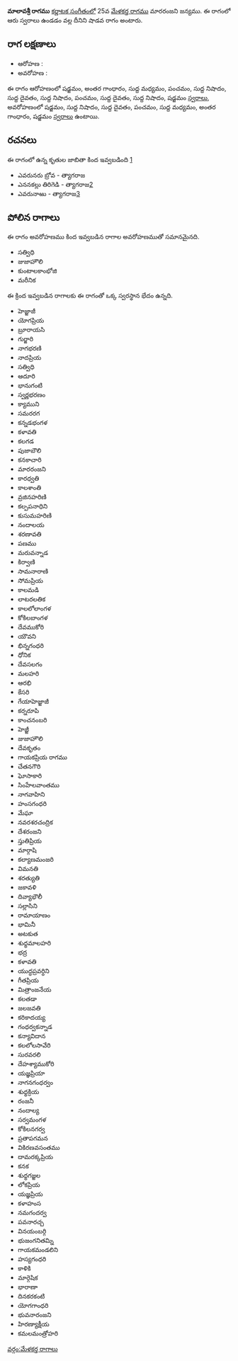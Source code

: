 {{Infobox ragam
	| name          	= మాలావశ్రీ
	| synonym	    	= 
	| mela          	= 
	| chakra        	= 
	| janaka        	= 
	| type          	= శాడవ
	| arohanam      	= {{svaraC|S|G3|M1|P|N1|D1|N1|P|D1|N1|S'}} 
	| avarohanam    	= {{svaraC|S'|N1|D1|P|M1|G3|S}}
	| jeeva         	=
	| chhaya        	=
	| nyasa         	=
	| vishesha      	= 
	| equivalent  		= 
}}
{{కర్ణాటక సంగీత రాగాలు}}
'''మాలావశ్రీ రాగము''' [[కర్ణాటక సంగీతం]]లో 25వ [[మేళకర్త రాగము]] మారరంజని జన్యము.  ఈ రాగంలో ఆరు స్వరాలు ఉండడం వల్ల దీనిని షాడవ రాగం అంటారు.


==రాగ లక్షణాలు==


* ఆరోహణ : {{svaraC|S|G3|M1|P|N1|D1|N1|P|D1|N1|S'}} 
* అవరోహణ : {{svaraC|S'|N1|D1|P|M1|G3|S}}

ఈ రాగం ఆరోహణంలో షడ్జమం, అంతర గాంధారం, సుద్ద మధ్యమం, పంచమం, సుద్ద నిషాదం, సుద్ద దైవతం, సుద్ద నిషాదం, పంచమం, సుద్ద దైవతం, సుద్ద నిషాదం, షడ్జమం [[స్వరాలు]], అవరోహణంలో షడ్జమం, సుద్ద నిషాదం, సుద్ద దైవతం, పంచమం, సుద్ద మధ్యమం, అంతర గాంధారం, షడ్జమం [[స్వరాలు]] ఉంటాయి.

==రచనలు==
ఈ రాగంలో ఉన్న కృతుల జాబితా కింద ఇవ్వబడింది [https://github.com/ssrihari/ragavardhini/blob/master/ragas/kritis.psv]
* ఎవరునరు బ్రోవ - త్యాగరాజ
* ఎననకల్లు తిరిగెడి - త్యాగరాజ[http://www.karnatik.com/c2299.shtml]
* ఎవరునాఱు - త్యాగరాజ[http://www.karnatik.com/c2327.shtml]




==పోలిన రాగాలు==
ఈ రాగం అవరోహణము కింద ఇవ్వబడిన రాగాల అవరోహణముతో సమానమైనది.
* సత్విధి
* జుజాహౌలి
* కుంటాలకాంభోజి
* మరీనిక

ఈ క్రింద ఇవ్వబడిన రాగాలకు ఈ రాగంతో ఒక్క స్వరస్థాన భేదం ఉన్నది.
* హెజ్జాజీ
* యోగప్రియ
* బ్రూరాయసి
* గుర్జారి
* నాగభరణి
* నాదప్రియ
* సత్విధి
* ఆదూరి
* భానుగంటి
* స్వర్ణభరణం
* క్యాముని
* సమరరగ
* కన్నడభంగళ
* కళావతి
* కలగడ
* పుజాబౌలి
* కనకాచారి
* మారరంజని
* కారధ్వతి
* కాలశాంతి
* వ్రజినహరిణి
* కల్పపనాధిని
* కుసుమహరిణి
* నందాలయ
* శరణావతి
* పణము
* మరువన్నాడ
* కిర్వాణి
* సామనారాణి
* సోమప్రియ
* కాలమడి
* లాటరలతిక
* కాలలోలాంగళ
* కోకిలబాంగళ
* దేవముకోరి
* యౌవని
* భిన్నగంధరి
* ధోనిక
* దేవసలగం
* మలహరి
* ఆరభి
* కేసరి
* గేయాహెజ్జాజీ
* కర్నరూపి
* కాంచనంబరి
* హెజ్జీ
* జుజాహౌలి
* దేవకృతం
* గాయకప్రియ రాగము
* చేతనగౌరి
* ఘోసాకారి
* సింహేలవాంతము
* నాగవాహిని
* హంసగంధరి
* మేఘా
* నవరశరచంద్రిక
* దేశరంజని
* స్తుతిప్రియ
* మార్గాషి
* కల్యాణమంజరి
* విమనతి
* శరత్యుతి
* జకావళి
* దివ్యాభౌలీ
* సల్లాసిని
* రామాయాణం
* భామినీ
* అటకుత
* శుధ్ధమాలహరి
* భద్ర
* కళావతి
* యుద్ధప్రవర్ధిని
* గీతప్రియ
* మిత్రాంజనేయ
* కలతడా
* జలజవతి
* కరికాదయ్య
* గంధర్వకన్నాడ
* కన్యావిదాన
* కలలోలసావేరి
* సురవరలి
* దేహశ్యాముకోరి
* యజ్ఞప్రియా
* నాగనగంధర్వం
* శుధ్ధక్రియ
* రంజనీ
* నందాల్య
* సర్వమంగళ
* కోకిలనగర్వ
* ప్రతాపగమన
* వికిరణవసంతము
* దామరక్కప్రియ
* కనక
* శుధ్ధగజ్జల
* లోకప్రియ
* యజ్ఞప్రియ
* కళాహంస
* నమగందర్వ
* పవనారచ్చ
* వినయంబర్గి
* భుజంగనితమ్ని
* గాయకమండలిని
* హస్యగంధరి
* కాళికి
* మార్గెషిక
* భారాణా
* దినకరకంటి
* యోగగాంధరి
* భువనారంజని
* హిరణ్యాక్షీయ
* కమలమంత్రోహరి



[[వర్గం:మేళకర్త రాగాలు]]